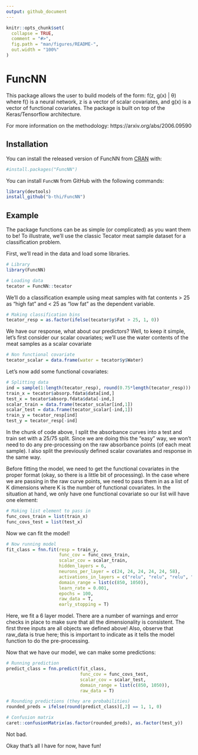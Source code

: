 ```yaml
---
output: github_document
---
```


<!-- README.md is generated from README.Rmd. Please edit that file -->

```r
knitr::opts_chunk$set(
  collapse = TRUE,
  comment = "#>",
  fig.path = "man/figures/README-",
  out.width = "100%"
)
```

# FuncNN

<!-- badges: start -->
<!-- badges: end -->

This package allows the user to build models of the form: f(z, g(x) | θ) where f() is a neural network, z is a vector of scalar covariates, and g(x) is a vector of functional covariates. The package is built on top of the Keras/Tensorflow architecture.

For more information on the methodology: https://arxiv.org/abs/2006.09590

## Installation

You can install the released version of FuncNN from [CRAN](https://CRAN.R-project.org) with:

```r
#install.packages("FuncNN")
```

You can install `FuncNN` from GitHub with the following commands:

``` r
library(devtools)
install_github("b-thi/FuncNN")
```

## Example

The package functions can be as simple (or complicated) as you want them to be! To illustrate,  we'll use the classic Tecator meat sample dataset for a classification problem.

First, we'll read in the data and load some libraries.

```r
# Library
library(FuncNN)

# Loading data
tecator = FuncNN::tecator
```

We'll do a classification example using meat samples with fat contents > 25 as "high fat" and < 25 as "low fat" as the dependent variable.
```r
# Making classification bins
tecator_resp = as.factor(ifelse(tecator$y$Fat > 25, 1, 0))
```
We have our response, what about our predictors? Well, to keep it simple, let's first consider our scalar covariates; we'll use the water contents of the meat samples as a scalar covariate
```r
# Non functional covariate
tecator_scalar = data.frame(water = tecator$y$Water)
```
Let's now add some functional covariates:
```r
# Splitting data
ind = sample(1:length(tecator_resp), round(0.75*length(tecator_resp)))
train_x = tecator$absorp.fdata$data[ind,]
test_x = tecator$absorp.fdata$data[-ind,]
scalar_train = data.frame(tecator_scalar[ind,1])
scalar_test = data.frame(tecator_scalar[-ind,1])
train_y = tecator_resp[ind]
test_y = tecator_resp[-ind]
```
In the chunk of code above, I split the absorbance curves into a test and train set with a 25/75 split. Since we are doing this the "easy" way, we won't need to do any pre-processing on the raw absorbance points (of each meat sample). I also split the previously defined scalar covariates and response in the same way.

Before fitting the model, we need to get the functional covariates in the proper format (okay, so there is a little bit of processing). In the case where we are passing in the raw curve points, we need to pass them in as a list of K dimensions where K is the number of functional covariates. In the situation at hand, we only have one functional covariate so our list will have one element:
```r
# Making list element to pass in
func_covs_train = list(train_x)
func_covs_test = list(test_x)
```
Now we can fit the model!
```r
# Now running model
fit_class = fnn.fit(resp = train_y,
                    func_cov = func_covs_train,
                    scalar_cov = scalar_train,
                    hidden_layers = 6,
                    neurons_per_layer = c(24, 24, 24, 24, 24, 58),
                    activations_in_layers = c("relu", "relu", "relu", "relu", "relu", "linear"),
                    domain_range = list(c(850, 1050)),
                    learn_rate = 0.001,
                    epochs = 100,
                    raw_data = T,
                    early_stopping = T)
```
Here, we fit a 6 layer model. There are a number of warnings and error checks in place to make sure that all the dimensionality is consistent. The first three inputs are all objects we defined above! Also, observe that raw_data is true here; this is important to indicate as it tells the model function to do the pre-processing. 

Now that we have our model, we can make some predictions:
```r
# Running prediction
predict_class = fnn.predict(fit_class,
                            func_cov = func_covs_test,
                            scalar_cov = scalar_test,
                            domain_range = list(c(850, 1050)),
                            raw_data = T)

# Rounding predictions (they are probabilities)
rounded_preds = ifelse(round(predict_class)[,2] == 1, 1, 0)

# Confusion matrix
caret::confusionMatrix(as.factor(rounded_preds), as.factor(test_y))
```
Not bad.

Okay that's all I have for now, have fun!